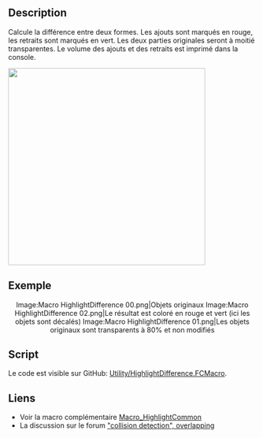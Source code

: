 <languages/>

{{Macro/fr
|Name=HighlightDifference
|Name/fr=HighlightDifference
|Description=Calcule la différence entre deux formes. Les ajouts sont marqués en rouge, les retraits sont marqués en vert. Les deux parties originales seront à moitié transparentes. Le volume des ajouts et des retraits est imprimé dans la console.
|Author=Gaël Ecorchard
|Download=[https://wiki.freecad.org/images/2/2e/HighlightDifference.png Icône de la barre d'outils]
|Version=1.0
|Date=2015-09-24
}}

==Description==

Calcule la différence entre deux formes. Les ajouts sont marqués en rouge, les retraits sont marqués en vert. Les deux parties originales seront à moitié transparentes. Le volume des ajouts et des retraits est imprimé dans la console.

{{Codeextralink|https://raw.githubusercontent.com/FreeCAD/FreeCAD-macros/master/Utility/HighlightDifference.FCMacro}}

[[File:Macro HighlightDifference 02.png|400px|]]
{{Caption|Le résultat de la différence entre les deux objets est créé}}

<span id="Example"></span>
==Exemple==

<center>
<gallery widths="200" heights="220">
Image:Macro HighlightDifference 00.png|Objets originaux
Image:Macro HighlightDifference 02.png|Le résultat est coloré en rouge et vert (ici les objets sont décalés)
Image:Macro HighlightDifference 01.png|Les objets originaux sont transparents à 80% et non modifiés
</gallery>
</center>
{{clear}}

==Script==

Le code est visible sur GitHub: [https://github.com/FreeCAD/FreeCAD-macros/blob/master/Utility/HighlightDifference.FCMacro Utility/HighlightDifference.FCMacro].

<span id="Links"></span>
==Liens==

<div class="mw-translate-fuzzy">
* Voir la macro complémentaire [[Macro_HighlightCommon/fr|Macro_HighlightCommon]]
* La discussion sur le forum [http://forum.freecadweb.org/viewtopic.php?f=22&t=12426 "collision detection", overlapping]
</div>